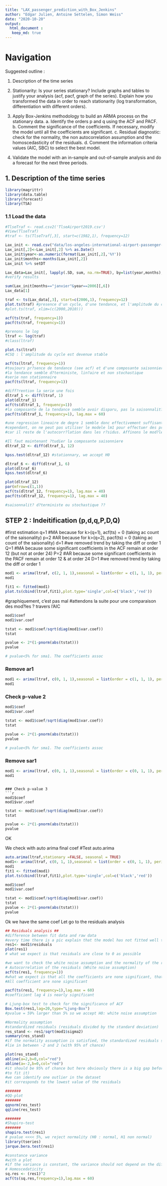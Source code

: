 ```yaml
---
title: "LAX_passenger_prediction_with_Box_Jenkins"
author: "Edgar Julien, Antoine Settelen, Simon Weiss"
date: "2020-10-20"
output:
  html_document :
   keep_md: true
---
```


# Navigation {.tabset .tabset-fade .tabset-pills}

Suggested outline : 


1. Description of the time series

2. Stationarity: Is your series stationary? Include graphs and tables to justify your analysis (acf, pacf, graph of the series). Explain how you transformed the data in order to reach stationarity (log transformation, differentiation with different orders).

3. Apply Box-Jenkins methodology to build an ARMA process on the stationary data. a. Identify the orders p and q using the ACF and PACF. b. Comment the significance of the coefficients. If necessary, modify the model until all the coefficients are significant. c. Residual diagnostic: check for the normality, the non autocorrelation assumption and the homoscedasticity of the residuals. d. Comment the information criteria values (AIC, SBC) to select the best model.

4. Validate the model with an in-sample and out-of-sample analysis and do a forecast for the next three periods.

## 1. Description of the time series

```r
library(magrittr)
library(data.table)
library(forecast)
library(TSA)
```

### 1.1 Load the data
```r
#TlseTraf <- read.csv2('TlseAirport2019.csv')
#View(TlseTraf)
#traf <- ts(TlseTraf[,3], start=c(1982,1), frequency=12)

Lax_init <- read.csv("data/los-angeles-international-airport-passenger-traffic-by-terminal.csv")
Lax_init[,2]<-Lax_init[,2] %>% as.Date()
Lax_init$year<-as.numeric(format(Lax_init[,2],'%Y'))
Lax_init$months<-months(Lax_init[,2])
Lax_init %>% setDT

Lax_data=Lax_init[, lapply(.SD, sum, na.rm=TRUE), by=list(year,months),.SDcols=c("Passenger_Count")]
#verify results

sum(Lax_init[months=="janvier"&year==2006][,6])
Lax_data[1]

```

```r
traf <- ts(Lax_data[,3], start=c(2006,1), frequency=12)
plot.ts(traf) #presence d'un cycle, d'une tendance, et l'amplitude du cycle croit avec le temps
#plot.ts(traf, xlim=(c(2000,2010)))

```

```r
acf(ts(traf, frequency=1))
pacf(ts(traf, frequency=1))
```


```r
#prenons le log 
ltraf <- log(traf)
#class(ltraf)

```

```r
plot.ts(ltraf)
#CSQ : l'amplitude du cycle est devenue stable
```


```r
acf(ts(ltraf, frequency=1))
#toujours pr?sence de tendance (see acf) et d'une composante saisonniere
#la tendance semble d?terministe, lin?aire et non stochastique
#serie non stationnaire
pacf(ts(ltraf, frequency=1))
```


```r
#diff?rention la serie une fois 
dltraf_1 <- diff(ltraf, 1)
plot(dltraf_1)
acf(ts(dltraf_1, frequency=1))
#la composante de la tendance semble avoir disparu, pas la saisonnalit? (toujours pr?sente)
pacf(ts(dltraf_1, frequency=1), lag.max = 60)
```
```r
#une regression lineaire de degre 1 semble donc effectivement suffisante 
#cependant, on ne peut pas utiliser le modele lm1 pour effectuer des previsions
#car il reste de l'autocorr?lation dans les r?sidus. Affinons le mod?le en mod?lisation les r?sidus 
```

```r
#Il faut maintenant ?tudier la composante saisonniere 
dltraf_12 <- diff(dltraf_1, 12)

kpss.test(dltraf_12) #stationnary, we accept H0

dltraf_6 <- diff(dltraf_1, 6)
plot(dltraf_6)
kpss.test(dltraf_6)

```


```r
plot(dltraf_12)
par(mfrow=c(1,1))
acf(ts(dltraf_12, frequency=1), lag.max = 40)
pacf(ts(dltraf_12, frequency=1), lag.max = 40)

#saisonnalit? d?terministe ou stochastique ??
```
## STEP 2 : Indeitification (p,d,q,P,D,Q)

#first estimation 
q=1 #MA because for k>(q=1), acf(ts) = 0 (taking ac count of the saisonality)
p=2 #AR because for k>(q=2), pacf(ts) = 0 (taking ac count of the saisonality)
d=1 #we removed trend by taking the diff or order 1
Q=1 #MA because some significant coefficients in the ACF remain at order 12 (but not at order 24)
P=2 #AR because some significant coefficients in the PACF remain at order 12 & at order 24
D=1 #we removed trend by taking the diff or order 1

```r
mod1 <- arima(ltraf, c(2, 1, 1),seasonal = list(order = c(1, 1, 1), period = 12), method='ML')
mod1
```





```r
fit1 <- fitted(mod1)
plot.ts(cbind(ltraf,fit1),plot.type='single',col=c('black','red'))
```
#graphiquement, c'est pas mal 
#attendons la suite pour une comparaison des mod?les ? travers l'AIC

```r
mod1$coef
mod1$var.coef
```
```r
tstat <- mod1$coef/sqrt(diag(mod1$var.coef))
tstat  
```
```r
pvalue <- 2*(1-pnorm(abs(tstat)))
pvalue 

# pvalue<5% for sma1. The coefficients assoc

```


### Remove ar1
```r
mod1 <- arima(ltraf, c(0, 1, 1),seasonal = list(order = c(1, 1, 1), period = 12), method='ML')
mod1
```

### Check p-value 2

```r
mod1$coef
mod1$var.coef
```
```r
tstat <- mod1$coef/sqrt(diag(mod1$var.coef))
tstat  
```
```r
pvalue <- 2*(1-pnorm(abs(tstat)))
pvalue 

# pvalue<5% for sma1. The coefficients assoc

```





### Remove sar1

```r
mod1 <- arima(ltraf, c(0, 1, 1),seasonal = list(order = c(0, 1, 1), period = 12), method='ML')
mod1
```
```

### Check p-value 3
```r
mod1$coef
mod1$var.coef
```
```r
tstat <- mod1$coef/sqrt(diag(mod1$var.coef))
tstat  
```

```r
pvalue <- 2*(1-pnorm(abs(tstat)))
pvalue
```

OK

We check with auto arima final coef 
#Test auto.arima
```r
auto.arima(ltraf,stationary =FALSE, seasonal = TRUE)
mod1<- arima(ltraf, c(0, 1, 1),seasonal = list(order = c(0, 1, 1), period = 12), method='ML')
mod1
fit1 <- fitted(mod1)
plot.ts(cbind(ltraf,fit1),plot.type='single',col=c('black','red'))
```




```r
mod1$coef
mod1$var.coef

tstat <- mod1$coef/sqrt(diag(mod1$var.coef))
tstat 
pvalue <- 2*(1-pnorm(abs(tstat)))
pvalue
```


Ok we have the same coef
Let go to the residuals analysis

```r
## Residuals analysis ## 
#difference between fit data and raw data
#every time there is a pic explain that the model has not fitted well the data
res1<- mod1$residuals
plot(res1)
# what we expect is that residuals are close to 0 as possible
```

```r
#we want to check the white noise assumption and the normality of the residuals (gaussian WN)
# Autocorrelation of the residuals (White noise assumption) 
acf(ts(res1, frequency=1))
#what we expect is that all the coefficients are none significant, that is the deal with white noise
#All coefficient are none significant
```



```r
pacf(ts(res1, frequency=1),lag.max = 60)
#coefficient lag 4 is nearly significant
```



```r
# Ljung-box test to check for the significance of ACF
Box.test(res1,lag=20,type="Ljung-Box")
#pvalue = 59% larger than 5% so we accept H0: white noise assumption
```
```r
#Normality assumption
#standardized residuals (residuals divided by the standard deviation)
res_stand <- res1/sqrt(mod1$sigma2)
summary(res_stand)
#if the normality assumption is satisfied, the standardized residuals should 
#lie in between -2 and 2 (with 95% of chance)
```
```r
plot(res_stand) 
abline(a=2,b=0,col="red")
abline(a=-2,b=0,col="red")
#it should be 95% of chance but here obviously there is a big gap before 1990 (adding a dummy variable 
#to fit it)
#we can identify one outlier in the dataset
#it corresponds to the lowest value of the residuals
```
```r
#######
#QQ-plot
#######
qqnorm(res_test)
qqline(res_test)
```

```r
#######
#Shapiro-test
#######
shapiro.test(res1)
# pvalue <<<< 5%, we reject normality (H0 : normal, H1 non normal)
library(tseries)
jarque.bera.test(res1)

```
```r
#constance variance
#with a plot
#if the variance is constant, the variance should not depend on the difference of the date
# Homoscedaticity 
sq.res <- (res1)^2
acf(ts(sq.res,frequency=1),lag.max = 60)

```










